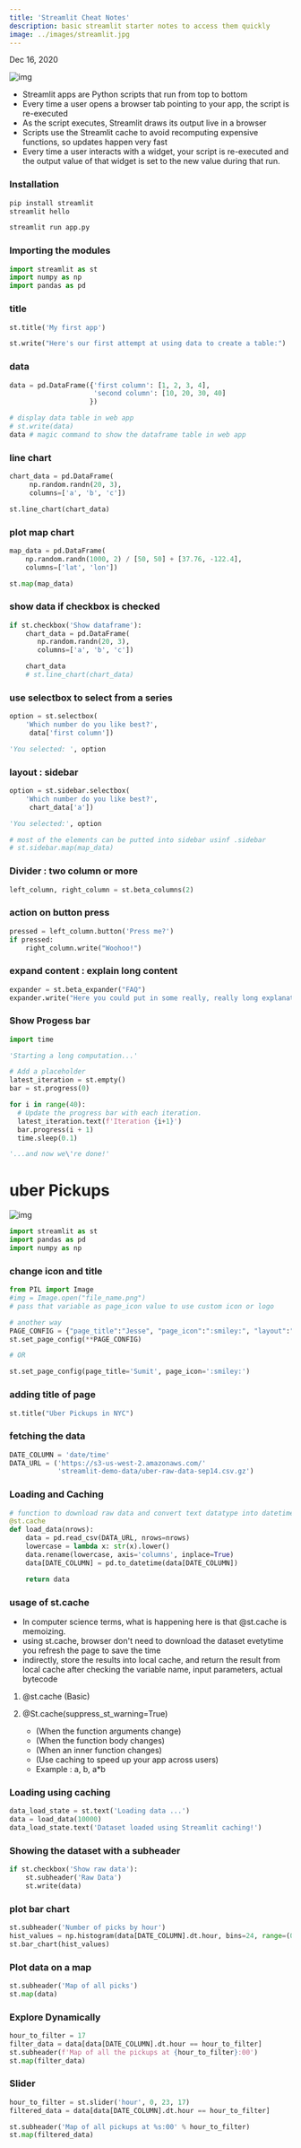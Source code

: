 ```yaml
---
title: 'Streamlit Cheat Notes'
description: basic streamlit starter notes to access them quickly 
image: ../images/streamlit.jpg
---
```


Dec 16, 2020

![img](https://i.imgur.com/gYjAQ0n.png)



- Streamlit apps are Python scripts that run from top to bottom
- Every time a user opens a browser tab pointing to your app, the script is re-executed
- As the script executes, Streamlit draws its output live in a browser
- Scripts use the Streamlit cache to avoid recomputing expensive functions, so updates happen very fast
- Every time a user interacts with a widget, your script is re-executed and the output value of that widget is set to the new value during that run.


### Installation

```python
pip install streamlit
streamlit hello
```

```python title='running a streamlit app'
streamlit run app.py
```
### Importing the modules
```python
import streamlit as st
import numpy as np 
import pandas as pd 
```

### title
```python
st.title('My first app')

st.write("Here's our first attempt at using data to create a table:")
```

### data
```python
data = pd.DataFrame({'first column': [1, 2, 3, 4],
                     'second column': [10, 20, 30, 40]
                    })

# display data table in web app
# st.write(data)
data # magic command to show the dataframe table in web app
```


### line chart
```python
chart_data = pd.DataFrame(
     np.random.randn(20, 3),
     columns=['a', 'b', 'c'])

st.line_chart(chart_data)
```

### plot map chart
```python 
map_data = pd.DataFrame(
    np.random.randn(1000, 2) / [50, 50] + [37.76, -122.4],
    columns=['lat', 'lon'])

st.map(map_data)
```


### show data if checkbox is checked
```python
if st.checkbox('Show dataframe'):
    chart_data = pd.DataFrame(
       np.random.randn(20, 3),
       columns=['a', 'b', 'c'])

    chart_data
    # st.line_chart(chart_data)
```

### use selectbox to select from a series
```python
option = st.selectbox(
    'Which number do you like best?',
     data['first column'])

'You selected: ', option
```


### layout : sidebar
```python
option = st.sidebar.selectbox(
    'Which number do you like best?',
     chart_data['a'])

'You selected:', option

# most of the elements can be putted into sidebar usinf .sidebar
# st.sidebar.map(map_data)
```


### Divider : two column or more
```python
left_column, right_column = st.beta_columns(2)
```

### action on button press
```python
pressed = left_column.button('Press me?')
if pressed:
    right_column.write("Woohoo!")
```


### expand content : explain long content
```python
expander = st.beta_expander("FAQ")
expander.write("Here you could put in some really, really long explanations...")
```




### Show Progess bar
```python
import time

'Starting a long computation...'

# Add a placeholder
latest_iteration = st.empty()
bar = st.progress(0)

for i in range(40):
  # Update the progress bar with each iteration.
  latest_iteration.text(f'Iteration {i+1}')
  bar.progress(i + 1)
  time.sleep(0.1)

'...and now we\'re done!'
```

# uber Pickups

![img](https://i.imgur.com/k7t6dNp.png)

```python
import streamlit as st  
import pandas as pd
import numpy as np
```

### change icon and title
```python
from PIL import Image
#img = Image.open("file_name.png")
# pass that variable as page_icon value to use custom icon or logo

# another way
PAGE_CONFIG = {"page_title":"Jesse", "page_icon":":smiley:", "layout":"centered"}
st.set_page_config(**PAGE_CONFIG)

# OR

st.set_page_config(page_title='Sumit', page_icon=':smiley:')
```

### adding title of page
```python
st.title("Uber Pickups in NYC")
```

### fetching the data
```python
DATE_COLUMN = 'date/time'
DATA_URL = ('https://s3-us-west-2.amazonaws.com/'
            'streamlit-demo-data/uber-raw-data-sep14.csv.gz')
```

### Loading and Caching
```python
# function to download raw data and convert text datatype into datetime
@st.cache
def load_data(nrows):
    data = pd.read_csv(DATA_URL, nrows=nrows)
    lowercase = lambda x: str(x).lower()
    data.rename(lowercase, axis='columns', inplace=True)
    data[DATE_COLUMN] = pd.to_datetime(data[DATE_COLUMN])

    return data
```
### usage of st.cache

-  In computer science terms, what is happening here is that @st.cache is memoizing.
- using st.cache, browser don't need to download the dataset evetytime you refresh the page to save the time
- indirectly, store the results into local cache, and return the result from local cache after checking the variable name, input parameters, actual bytecode


1. @st.cache  (Basic)
2. @St.cache(suppress_st_warning=True) 

    - (When the function arguments change)
    - (When the function body changes)
    - (When an inner function changes)
    - (Use caching to speed up your app across users)
    - Example : a, b, a*b


### Loading using caching
```python
data_load_state = st.text('Loading data ...')
data = load_data(10000)
data_load_state.text('Dataset loaded using Streamlit caching!')
```

### Showing the dataset with a subheader
```python
if st.checkbox('Show raw data'):
    st.subheader('Raw Data')
    st.write(data)
```

### plot bar chart 
```python
st.subheader('Number of picks by hour')
hist_values = np.histogram(data[DATE_COLUMN].dt.hour, bins=24, range=(0, 24))[0]
st.bar_chart(hist_values)
```

### Plot data on a map
```Python   
st.subheader('Map of all picks')
st.map(data)
```

### Explore Dynamically
```Python
hour_to_filter = 17
filter_data = data[data[DATE_COLUMN].dt.hour == hour_to_filter]
st.subheader(f'Map of all the pickups at {hour_to_filter}:00')
st.map(filter_data)
```

### Slider
```Python
hour_to_filter = st.slider('hour', 0, 23, 17)
filtered_data = data[data[DATE_COLUMN].dt.hour == hour_to_filter]

st.subheader('Map of all pickups at %s:00' % hour_to_filter)
st.map(filtered_data)
```





